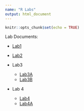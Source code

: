 ```yaml
---
name: "R Labs"
output: html_document
---
```


```r
knitr::opts_chunk$set(echo = TRUE)
```

Lab Documents:

* [Lab1](lab1_AbigailBooth.html)

* [Lab2](lab2_alb.html)

* Lab3
  + [Lab3A](lab3A_alb.html)
  + [Lab3B](lab3B_alb.html)
  
* Lab 4
  + [Lab4](lab4_alb.html)
  + [Lab4A](lab4A_alb.html)
